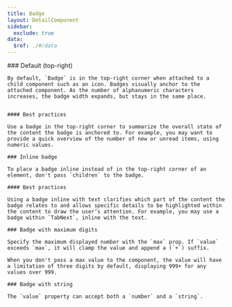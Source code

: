 ```yaml
---
title: Badge
layout: DetailComponent
sidebar:
  exclude: true
data:
  $ref: ./#/data
---
```


<LivePreviewControls>
  <LivePreview componentName="badge" exampleName="Default">
    ### Default (top-right)

    By default, `Badge` is in the top-right corner when attached to a child component such as an icon. Badges visually anchor to the attached component. As the number of alphanumeric characters increases, the badge width expands, but stays in the same place.


    #### Best practices

    Use a badge in the top-right corner to summarize the overall state of the content the badge is anchored to. For example, you may want to provide a quick overview of the number of new or unread items, using numeric values.

  </LivePreview>
  <LivePreview componentName="badge" exampleName="InlineBadge">

    ### Inline badge

    To place a badge inline instead of in the top-right corner of an element, don't pass `children` to the badge.

    #### Best practices

    Using a badge inline with text clarifies which part of the content the badge relates to and allows specific details to be highlighted within the content to draw the user’s attention. For example, you may use a badge within `TabNext`, inline with the text.

  </LivePreview>
  <LivePreview componentName="badge" exampleName="BadgeWithMaximumDigits">

    ### Badge with maximum digits

    Specify the maximum displayed number with the `max` prop. If `value` exceeds `max`, it will clamp the value and append a (`+`) suffix. 
    
    When you don't pass a max value to the component, the value will have a limitation of three digits by default, displaying 999+ for any values over 999.

  </LivePreview>
  <LivePreview componentName="badge" exampleName="BadgeWithString">
    
    ### Badge with string

    The `value` property can accept both a `number` and a `string`.

  </LivePreview>
</LivePreviewControls>
